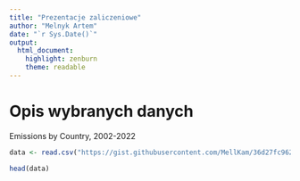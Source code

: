 ```yaml
---
title: "Prezentacje zaliczeniowe"
author: "Melnyk Artem"
date: "`r Sys.Date()`"
output: 
  html_document: 
    highlight: zenburn
    theme: readable
---
```


# Opis wybranych danych

Emissions by Country, 2002-2022

```r
data <- read.csv("https://gist.githubusercontent.com/MellKam/36d27fc96249949e38749f47faf276c2/raw/5d9957fd67b6fd731726aa9dbf055d1cff8d4d2b/emissions_by_country.csv") # nolint

head(data)
```


